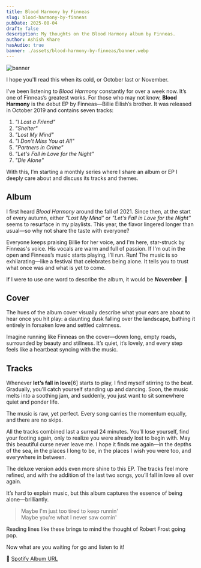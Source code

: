 ```yaml
---
title: Blood Harmony by Finneas
slug: blood-harmony-by-finneas
pubDate: 2025-08-04
draft: false
description: My thoughts on the Blood Harmony album by Finneas.
author: Ashish Khare
hasAudio: true
banner: ./assets/blood-harmony-by-finneas/banner.webp
---
```


![banner](./assets/blood-harmony-by-finneas/banner.webp)

I hope you'll read this when its cold, or October last or November.

I've been listening to _Blood Harmony_ constantly for over a week now. It’s one of Finneas’s greatest works. For those who may not know, **Blood Harmony** is the debut EP by Finneas—Billie Eilish’s brother. It was released in October 2019 and contains seven tracks:

1. _"I Lost a Friend"_
2. _"Shelter"_
3. _"Lost My Mind"_
4. _"I Don't Miss You at All"_
5. _"Partners in Crime"_
6. _"Let's Fall in Love for the Night"_
7. _"Die Alone"_

With this, I’m starting a monthly series where I share an album or EP I deeply care about and discuss its tracks and themes.

## Album

I first heard _Blood Harmony_ around the fall of 2021. Since then, at the start of every autumn, either _"Lost My Mind"_ or _"Let's Fall in Love for the Night"_ seems to resurface in my playlists. This year, the flavor lingered longer than usual—so why not share the taste with everyone?

Everyone keeps praising Billie for her voice, and I'm here, star-struck by Finneas's voice. His vocals are warm and full of passion. If I'm out in the open and Finneas’s music starts playing, I’ll run. Run! The music is so exhilarating—like a festival that celebrates being alone. It tells you to trust what once was and what is yet to come.

If I were to use one word to describe the album, it would be ***November***. 🍂

## Cover

The hues of the album cover visually describe what your ears are about to hear once you hit play: a daunting dusk falling over the landscape, bathing it entirely in forsaken love and settled calmness.

Imagine running like Finneas on the cover—down long, empty roads, surrounded by beauty and stillness. It’s quiet, it’s lovely, and every step feels like a heartbeat syncing with the music.

## Tracks

Whenever **let’s fall in love**[6] starts to play, I find myself stirring to the beat. Gradually, you’ll catch yourself standing up and dancing. Soon, the music melts into a soothing jam, and suddenly, you just want to sit somewhere quiet and ponder life.

The music is raw, yet perfect. Every song carries the momentum equally, and there are no skips.

All the tracks combined last a surreal 24 minutes. You’ll lose yourself, find your footing again, only to realize you were already lost to begin with. May this beautiful curse never leave me. I hope it finds me again—in the depths of the sea, in the places I long to be, in the places I wish you were too, and everywhere in between.

The deluxe version adds even more shine to this EP. The tracks feel more refined, and with the addition of the last two songs, you’ll fall in love all over again.

It’s hard to explain music, but this album captures the essence of being alone—brilliantly.

> Maybe I'm just too tired to keep runnin'  
> Maybe you're what I never saw comin'

Reading lines like these brings to mind the thought of Robert Frost going pop.

Now what are you waiting for go and listen to it! 

🎹 [Spotify Album URL](https://open.spotify.com/album/2b7DunZFOVCs0QgiTI1FJW?si=5Rtr1IpoTXONfT-ntHOB7Q)